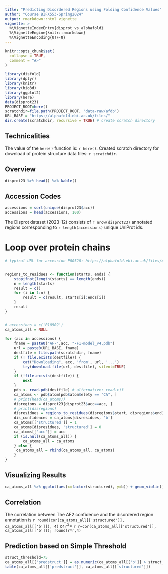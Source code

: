 ```yaml
---
title: "Predicting Disordered Regions using Folding Confidence Values"
author: "Course BIFX553-Spring2024"
output: rmarkdown::html_vignette
vignette: >
  %\VignetteIndexEntry{disprot_vs_alphafold}
  %\VignetteEngine{knitr::rmarkdown}
  %\VignetteEncoding{UTF-8}
---
```


```r
knitr::opts_chunk$set(
  collapse = TRUE,
  comment = "#>"
)
```

```r
library(disfold)
library(dplyr)
library(knitr)
library(bio3d)
library(ggplot2)
library(here)
data(disprot23)
PROJECT_ROOT=here()
scratchdir=file.path(PROJECT_ROOT, 'data-raw/afdb')
URL_BASE = "https://alphafold.ebi.ac.uk/files/"
dir.create(scratchdir, recursive = TRUE) # create scratch directory
```

## Technicalities

The value of the `here()` function is: `r here()`. 
Created scratch directory for download of protein structure data files: `r scratchdir`.

## Overview

```r
disprot23 %>% head() %>% kable()
```


## Accession Codes

```r
accessions = sort(unique(disprot23$acc))
accessions = head(accessions, 100)
```

The Disprot dataset (2023-12) consists of `r nrow(disprot23)` annotated regions corresponding to `r length(accessions)` unique UniProt ids.

# Loop over protein chains

```r
# typical URL for accession P00520: https://alphafold.ebi.ac.uk/files/AF-P00520-F1-model_v4.cif


regions_to_residues <- function(starts, ends) {
    stopifnot(length(starts) == length(ends))
    n = length(starts)
    result = c()
    for (i in 1:n) {
        result = c(result, starts[i]:ends[i])
    }
    result
}


# accessions = c('P10902')
ca_atoms_all = NULL
    
for (acc in accessions) {
    fname = paste0("AF-",acc, "-F1-model_v4.pdb")
    url = paste0(URL_BASE, fname)
    destfile = file.path(scratchdir, fname)
    if (! file.exists(destfile)) {
        cat("Downloading", acc, 'from', url, '...')
        try(download.file(url, destfile), silent=TRUE)
    }
    if (!file.exists(destfile)) {
        next
    }
    pdb <- read.pdb(destfile) # alternative: read.cif
    ca_atoms <- pdb$atom[pdb$atom$elety == "CA", ]
    # print(head(ca_atoms))
    disregions = disprot23[disprot23$acc==acc, ]
    # print(disregions)
    disresidues = regions_to_residues(disregions$start, disregions$end)
    dis_confidences = ca_atoms[disresidues, 'b']
    ca_atoms[['structured']] = 1
    ca_atoms[disresidues, 'structured'] = 0
    ca_atoms[['acc']] = acc
    if (is.null(ca_atoms_all)) {
        ca_atoms_all = ca_atoms
    } else {
     ca_atoms_all = rbind(ca_atoms_all, ca_atoms)
    }
}

```

## Visualizing Results

```r
ca_atoms_all %>% ggplot(aes(x=factor(structured), y=b)) + geom_violin()
```

## Correlation

The correlation between The AF2 confidence and the disordered region annotation is `r round(cor(ca_atoms_all[['structured']], ca_atoms_all[['b']]), 4)` or $r^2=$ `r r=cor(ca_atoms_all[['structured']], ca_atoms_all[['b']]); round(r*r,4)`


## Prediction based on Simple Threshold

```r
struct_threshold=75
ca_atoms_all[['predstruct']] = as.numeric(ca_atoms_all[['b']] > struct_threshold)
table(ca_atoms_all[['predstruct']], ca_atoms_all[['structured']])
```
